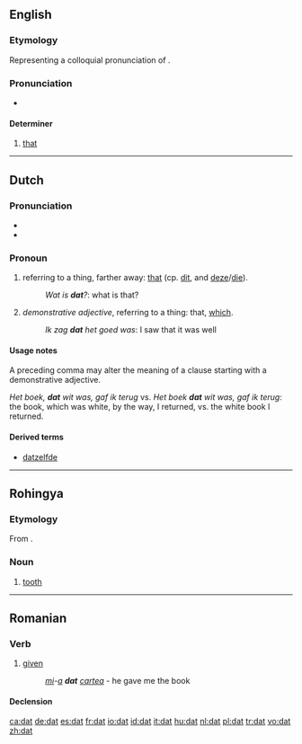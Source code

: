 {{see|DAT|daT|dát|đắt}}
==English==

===Etymology===
Representing a colloquial pronunciation of {{term|that}}.

===Pronunciation===
*{{IPA|/dæt/}}

====Determiner====
{{en-det}}

# {{slang|or|dialectal|or|nonstandard}} [[that]]

----

==Dutch==

===Pronunciation===
*{{audio|Nl-dat.ogg|audio}}
*{{IPA|/dat/}}

===Pronoun===
{{infl|nl|pronoun|g=n|demonstrative}}

# referring to a thing, farther away: [[that]] (cp. [[dit]], and [[deze]]/[[die]]).
#: ''Wat is '''dat'''?'': what is that?
# ''demonstrative adjective'', referring to a thing: that, [[which]].
#: ''Ik zag '''dat''' het goed was'': I saw that it was well

====Usage notes====
A preceding comma may alter the meaning of a clause starting with a demonstrative adjective.

''Het boek, '''dat''' wit was, gaf ik terug'' vs. ''Het boek '''dat''' wit was, gaf ik terug'': the book, which was white, by the way, I returned, vs. the white book I returned.

====Derived terms====
* [[datzelfde]]

----

==Rohingya==

===Etymology===
From {{Beng.|cit}}.

===Noun===
{{infl|cit|noun}}

# [[tooth]]

----

==Romanian==

===Verb===
{{ro-past|da}}

# [[given]]
#:''[[îmi|mi]]-[[a]] '''dat''' [[cartea]]'' - he gave me the book

====Declension====
{{ro-pp|da}}

[[ca:dat]]
[[de:dat]]
[[es:dat]]
[[fr:dat]]
[[io:dat]]
[[id:dat]]
[[it:dat]]
[[hu:dat]]
[[nl:dat]]
[[pl:dat]]
[[tr:dat]]
[[vo:dat]]
[[zh:dat]]